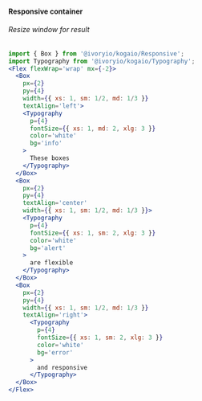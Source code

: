 #### Responsive container
###### Resize window for result
```jsx
import { Box } from '@ivoryio/kogaio/Responsive';
import Typography from '@ivoryio/kogaio/Typography';
<Flex flexWrap='wrap' mx={-2}>
  <Box
    px={2}
    py={4}
    width={{ xs: 1, sm: 1/2, md: 1/3 }}
    textAlign='left'>
    <Typography
      p={4}
      fontSize={{ xs: 1, md: 2, xlg: 3 }}
      color='white'
      bg='info'
    >
      These boxes
    </Typography>
  </Box>
  <Box
    px={2}
    py={4}
    textAlign='center'
    width={{ xs: 1, sm: 1/2, md: 1/3 }}>
    <Typography
      p={4}
      fontSize={{ xs: 1, sm: 2, xlg: 3 }}
      color='white'
      bg='alert'
    >
      are flexible
    </Typography>
  </Box>
  <Box
    px={2}
    py={4}
    width={{ xs: 1, sm: 1/2, md: 1/3 }}
    textAlign='right'>
      <Typography
        p={4}
        fontSize={{ xs: 1, sm: 2, xlg: 3 }}
        color='white'
        bg='error'
      >
        and responsive
      </Typography>
  </Box>
</Flex>
```